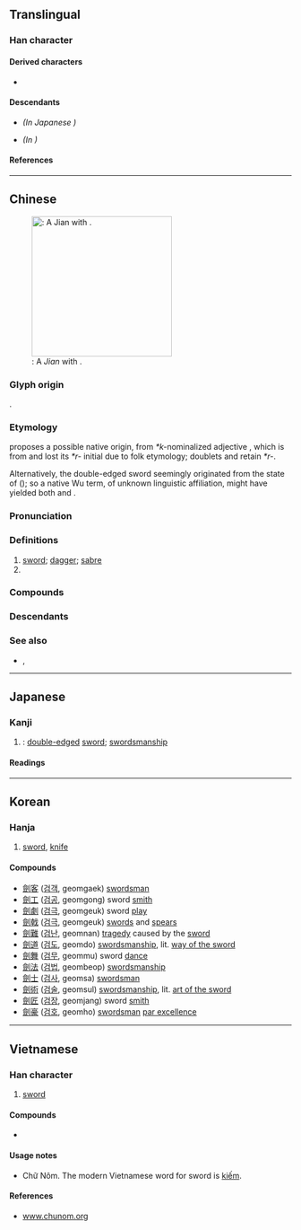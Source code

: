 {{also|剑}}
{{character info}}
==Translingual==
{{Han simplified forms|劍|剣|剑}}

===Han character===
{{Han char|rn=18|rad=刀|as=13|sn=15|four=82800|canj=OOLN|ids=⿰僉刂}}

====Derived characters====
* {{l|mul|[[𠐘]], [[𡃍]], [[𤑯]], [[𤢾]], [[𧁴]], [[𣋽]]}}

====Descendants====
* {{l|mul|剣}} ''(In Japanese {{w|shinjitai}})''
* {{l|mul|剑}} ''(In {{w|simplified Chinese}})''

====References====
{{Han ref|kx=0144.450|dkj=02228|dj=0326.040|hdz=10358.100|uh=528D}}

----

==Chinese==
{{zh-forms|s=剑|alt=劒,劔,鐱,釼,剣,剱}}
{{zh-wp|zh|en:Jian}}
[[File:Jian (sword).jpg|thumb|250px|{{lang|zh|劍}}: A ''Jian'' with {{m|zh|鞘|tr=qiào||[[scabbard]]}}.]]

===Glyph origin===
{{Han etym}}
{{Han compound|僉|刀|alt2=刂|ls=psc|c1=p|c2=s}}.

===Etymology===
{{zh-ref|Schuessler (2007)}} proposes a possible native origin, from ''*k-''nominalized adjective {{och-l|剡}}, which is from {{der|zh|sit-pro|*s-rjam||sharp}} and lost its ''*r-'' initial due to folk etymology; doublets {{och-l|磏|tr=*r(i)am|whetstone}} and {{och-l|鐮|sickle}} retain ''*r-''.

Alternatively, the double-edged sword seemingly originated from the {{w|Nanman|southern}} state of {{w|Wu (state)|Wu}} ({{zh-l|*吳}}); so a native Wu term, of unknown linguistic affiliation, might have yielded both {{cog|och|-}} {{och-l|劍}} and {{cog|mkh-vie-pro|*t-kɨəm}}.

===Pronunciation===
{{zh-pron
|m=jiàn
|m-s=
|c=gim3
|c-t=
|g=
|h=pfs=kiam;gd=giam4
|j=
|md=giéng
|mn=kiàm
|mn-t=giam3/giêm3
|mn-t_note=giam3 - Shantou; giêm3 - Chaozhou
|w=2ji
|x=
|mc=y
|oc=y
|cat=n,pn
}}

===Definitions===
{{zh-hanzi}}

# [[sword]]; [[dagger]]; [[sabre]]
# {{surname|zh}}

===Compounds===
{{zh-der|劍術|劍客|刀劍|舞劍|雙刃劍|劍俠|劍拔弩張|劍眉|劍舞|花劍|佩劍|重劍|銳劍|仗劍|劍山|吞劍|劍水蚤|劍龍|劍橋|劍眉星眼|口蜜腹劍|伏劍|劍尾魚|劍南詩稿|劍氣|劍池|劍外|劍鞘|劍履|劍舌槍脣|劍頭一吷|劍河|刀山劍樹|劍膽琴心|刀鎗劍戟|劍器|劍柄|劍蘭|三劍客|劍士|三尺劍|弩張劍拔|刀光劍影|延陵掛劍|屨及劍及|太極劍|劍化|劍指|勢劍|劍及履及|劍道|劍潭|尚方寶劍|劍閣|寶劍|劍刃|季札掛劍|慧劍|劍麻|劍仙|利劍|刀山劍林|劍旗魚|刀劍無情|借劍殺人|劍合珠還|劍齒象|劍齒虎|劍門山|劍羚|劍樹刀山|劍戟森森|劍南|刻舟求劍|劍魚座|東洋劍|掛劍|盤水加劍|撫劍疾視|擊劍|拊劍|故劍|按劍|琴心劍膽|歐冶鑄劍|提劍汗馬|琴劍飄零|斬馬劍|破山劍|法劍|懼刀避劍|琴劍|故劍情深|求劍刻舟|智慧劍|書劍飄零|揮劍成河|舌劍脣槍|解劍拜仇|齒劍|飛劍|項莊舞劍|豐城劍氣|魚腸劍|賣劍買牛|脣槍舌劍|覺劍|魚藏劍|風刀霜劍|蒲劍|頓劍搖環|跳劍|雄劍|菊花與劍|開荒劍|買牛賣劍|誓劍|西洋劍|銃劍}}

===Descendants===
{{CJKV||けん|검|kiếm|s=剣}}

===See also===
* {{zh-l|鋏|tr=-}}, {{zh-l|鍔|tr=-}}

----

==Japanese==
{{ja-kanji forms|剣|劍}}

===Kanji===
{{ja-kanji|grade=n|rs=刀13|shin=剣}}

# {{ja-kyu sp|剣}}: [[double-edged]] [[sword]]; [[swordsmanship]]

====Readings====
{{ja-readings
|goon=こん<こん<こむ
|kanon=けん<けん<けむ
|kun=つるぎ-<つるぎ-<つるき-
|nanori=あきら, つとむ, はや
}}

----

==Korean==

===Hanja===
{{ko-hanja|hangeul=[[검]]|rv=geom|mr=kŏm}}

# [[sword]], [[knife]]

====Compounds====
* [[劍客]] ([[검객]], geomgaek)<!-- (けんかく/けんきゃく) 검사 --> [[swordsman]]
* [[劍工]] ([[검공]], geomgong)<!-- (けん--) 검장 --> sword [[smith]]
* [[劍劇]] ([[검극]], geomgeuk)<!-- (けんげき) 검술극 --> sword [[play]]
* [[劍戟]] ([[검극]], geomgeuk)<!-- (けんげき) 칼과 창, 무기 --> [[sword]]s and [[spear]]s
* [[劍難]] ([[검난]], geomnan)<!-- (けんなん) 칼로 살상당함 --> [[tragedy]] caused by the [[sword]]
* [[劍道]] ([[검도]], geomdo)<!-- (けんどう) 검술 --> [[swordsmanship]], lit. [[way of the sword]]
* [[劍舞]] ([[검무]], geommu)<!-- (けんぶ) 칼춤 --> sword [[dance]]
* [[劍法]] ([[검법]], geombeop)<!-- (けんぽう) 검술 --> [[swordsmanship]]
* [[劍士]] ([[검사]], geomsa)<!-- (けんし) 검객 --> [[swordsman]]
* [[劍術]] ([[검술]], geomsul)<!-- (けんじゅつ) 검도 --> [[swordsmanship]], lit. [[art of the sword]]
* [[劍匠]] ([[검장]], geomjang)<!-- (けん--) 검공 --> sword [[smith]]
* [[劍豪]] ([[검호]], geomho)<!-- (けんごう) 검술의 명인 --> [[swordsman]] [[par excellence]]

----

==Vietnamese==

===Han character===
{{vi-readings|reading=[[kiếm]], [[ghém]], [[gươm]], [[kém]], [[chém]], [[sớm]]|rs=刀13}}

# [[sword]]

====Compounds====
* {{l|vi|劍術|tr=[[kiếm thuật]]}}

====Usage notes====
* Chữ Nôm. The modern Vietnamese word for sword is [[kiếm]].

====References====
* [http://www.chunom.org/pages/劍 www.chunom.org]